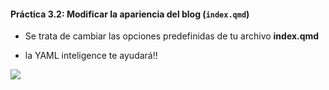 ::: {.callout-tip collapse="true" appearance="default" icon="false"}

#### Práctica 3.2: Modificar la **apariencia del blog** (`index.qmd`)

- Se trata de cambiar las opciones predefinidas de tu archivo **index.qmd**

- la YAML inteligence te ayudará!!

![](./imagenes/tt_01/img_12v.png){fig-align="center"}

:::

